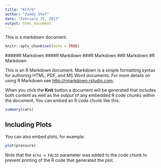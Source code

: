 ```yaml
---
title: "KCfrb"
author: "Zaddy Stef"
date: "February 15, 2017"
output: html_document
---
```


This is a markdown document.



```r
knitr::opts_chunk$set(echo = TRUE)
```

#####R Markdown
####R Markdown
###R Markdown
##R Markdown
#R Markdown

This is an R Markdown document. Markdown is a simple formatting syntax for authoring HTML, PDF, and MS Word documents. For more details on using R Markdown see <http://rmarkdown.rstudio.com>.

When you click the **Knit** button a document will be generated that includes both content as well as the output of any embedded R code chunks within the document. You can embed an R code chunk like this:

```r
summary(cars)
```

## Including Plots

You can also embed plots, for example:

```r
plot(pressure)
```

Note that the `echo = FALSE` parameter was added to the code chunk to prevent printing of the R code that generated the plot.
